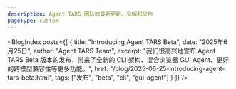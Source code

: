 ```yaml
---
description: Agent TARS 团队的最新更新、见解和公告
pageType: custom
---
```



<BlogIndex 
  posts={[
    {
      title: "Introducing Agent TARS Beta",
      date: "2025年6月25日",
      author: "Agent TARS Team",
      excerpt: "我们很高兴地宣布 Agent TARS Beta 版本的发布，带来了全新的 CLI 架构、混合浏览器 GUI Agent、更好的跨模型兼容性等更多功能。",
      href: "/blog/2025-06-25-introducing-agent-tars-beta.html",
      tags: ["发布", "beta", "cli", "gui-agent"]
    }
  ]}
/>
